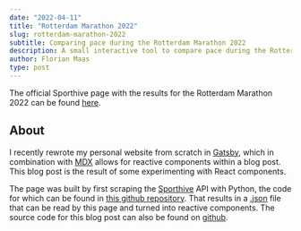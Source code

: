 ```yaml
---
date: "2022-04-11"
title: "Rotterdam Marathon 2022"
slug: rotterdam-marathon-2022
subtitle: Comparing pace during the Rotterdam Marathon 2022
description: A small interactive tool to compare pace during the Rotterdam Marathon 2022 with pace histograms
author: Florian Maas
type: post
---
```



<Marathon />

The official Sporthive page with the results for the Rotterdam Marathon 2022
can be found [here](https://results.sporthive.com/events/6914931831426482176/races/481627).

## About 
I recently rewrote my personal website from scratch in [Gatsby](https://www.gatsbyjs.com/), which in combination with
[MDX](https://mdxjs.com/) allows for reactive components within a blog post. This blog post is the result of some
experimenting with React components.

The page was built by first scraping the [Sporthive](https://results.sporthive.com/) API with Python, the code for which
can be found in [this github repository](https://github.com/fpgmaas/sporthive-api-scraper). That results in a
[.json](https://raw.githubusercontent.com/fpgmaas/sporthive-api-scraper/main/data/6914931831426482176_481627.json) file
that can be read by this page and turned into reactive components. The source code for this blog post can also be found on
[github](https://github.com/fpgmaas/fpgmaas.com/tree/main/src/posts/2022-4-11-rotterdam-marathon).